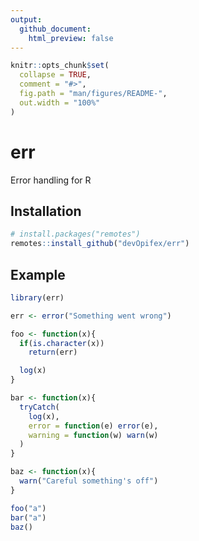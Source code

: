```yaml
---
output: 
  github_document:
    html_preview: false
---
```


<!-- README.md is generated from README.Rmd. Please edit that file -->

```r
knitr::opts_chunk$set(
  collapse = TRUE,
  comment = "#>",
  fig.path = "man/figures/README-",
  out.width = "100%"
)
```

<!-- badges: start -->
<!-- badges: end -->

# err

Error handling for R

## Installation

``` r
# install.packages("remotes")
remotes::install_github("devOpifex/err")
```

## Example

```r
library(err)

err <- error("Something went wrong")

foo <- function(x){
  if(is.character(x))
    return(err)

  log(x)
}

bar <- function(x){
  tryCatch(
    log(x), 
    error = function(e) error(e),
    warning = function(w) warn(w)
  )
}

baz <- function(x){
  warn("Careful something's off")
}

foo("a")
bar("a")
baz()
```

